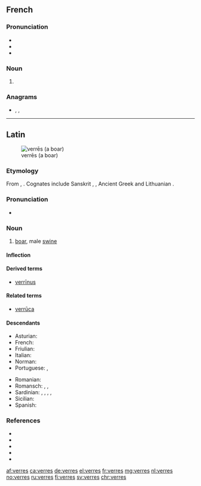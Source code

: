 {{also|vèrres}}
==French==

===Pronunciation===
* {{IPA|/vɛʁ/|lang=fr}}
* {{homophones|vair|vairs|verre|vers|vert|verts|lang=fr}}
* {{rhymes|ɛʁ|lang=fr}}

===Noun===
{{head|fr|noun plural form|g=m}}

# {{plural of|verre|lang=fr}}

===Anagrams===
* {{l|fr|resver}}, {{l|fr|revers}}, {{l|fr|verser}}

----

==Latin==
[[Image:Sus scrofa in Belgium Luc Viatour.JPG|thumb|verrēs (a boar)]]

===Etymology===
From {{der|la|ine-pro|*wers-}}, {{m|ine-pro|*wr̥s-||male}}. Cognates include Sanskrit {{m|sa|sc=Deva|वृषन्|tr=vṛ́ṣan}}, {{m|sa|sc=Deva|वृष|tr=vṛṣa}}, Ancient Greek {{m|grc|ἄρσην}} and Lithuanian {{m|lt|ver̃šis}}.

===Pronunciation===
* {{la-IPA|verrēs}}

===Noun===
{{la-noun|verrēs||verris|m|third}}

# [[boar]], male [[swine]]

====Inflection====
{{la-decl-3rd-I|verrēs|verr}}

====Derived terms====
* [[verrinus|verrīnus]]

====Related terms====
* [[verruca|verrūca]]

====Descendants====
{{top2}}
* Asturian: {{l|ast|bracu}}
* French: {{l|fr|verrat}}
* Friulian: {{l|fur|viru}}
* Italian: {{l|it|verro}}
* Norman: {{l|nrf|véthot}}
* Portuguese: {{l|pt|barrão}}, {{l|pt|varrão}}
{{mid2}}
* Romanian: {{l|ro|vier}}
* Romansch: {{l|rm|ver}}, {{l|rm|verr}}, {{l|rm|vier}}
* Sardinian: {{l|sc|berre}}, {{l|sc|berri}}, {{l|sc|erri}}, {{l|sc|erre}}, {{l|sc|verre}}
* Sicilian: {{l|scn|verru}}
* Spanish: {{l|es|verraco}}
{{bottom}}

===References===
* {{R:L&S}}
* {{R:Elementary Lewis}}
* {{R:du Cange}}
* {{R:Gaffiot}}
* {{R:Peck}}

[[af:verres]]
[[ca:verres]]
[[de:verres]]
[[el:verres]]
[[fr:verres]]
[[mg:verres]]
[[nl:verres]]
[[no:verres]]
[[ru:verres]]
[[fi:verres]]
[[sv:verres]]
[[chr:verres]]